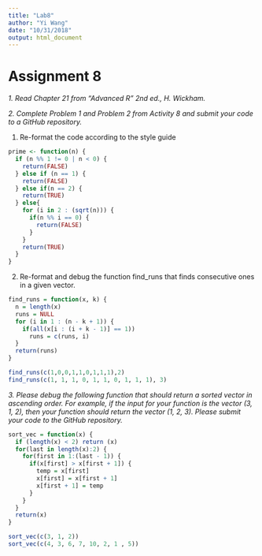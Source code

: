 ```yaml
---
title: "Lab8"
author: "Yi Wang"
date: "10/31/2018"
output: html_document
---
```

# Assignment 8

*1. Read Chapter 21 from “Advanced R” 2nd ed., H. Wickham.*

*2. Complete Problem 1 and Problem 2 from Activity 8 and submit your code to a GitHub repository.*

1. Re-format the code according to the style guide
```r
prime <- function(n) {
  if (n %% 1 != 0 | n < 0) {
    return(FALSE)
  } else if (n == 1) {
    return(FALSE)
  } else if(n == 2) {
    return(TRUE)
  } else{
    for (i in 2 : (sqrt(n))) {
      if(n %% i == 0) {
        return(FALSE)
      }
    }
    return(TRUE)
  }
}
```

2. Re-format and debug the function find_runs that finds consecutive ones in a given vector.
```r
find_runs = function(x, k) {
  n = length(x)
  runs = NULL
  for (i in 1 : (n - k + 1)) {
    if(all(x[i : (i + k - 1)] == 1))
      runs = c(runs, i)
  }
  return(runs)
}

find_runs(c(1,0,0,1,1,0,1,1,1),2)
find_runs(c(1, 1, 1, 0, 1, 1, 0, 1, 1, 1), 3)
```

*3. Please debug the following function that should return a sorted vector in ascending order. For example, if the input for your function is the vector (3, 1, 2), then your function should return the vector (1, 2, 3). Please submit your code to the GitHub repository.*

```r
sort_vec = function(x) {
  if (length(x) < 2) return (x)
  for(last in length(x):2) {
    for(first in 1:(last - 1)) {
      if(x[first] > x[first + 1]) {
        temp = x[first]
        x[first] = x[first + 1]
        x[first + 1] = temp
      }
    }
  }
  return(x)
}

sort_vec(c(3, 1, 2))
sort_vec(c(4, 3, 6, 7, 10, 2, 1 , 5))
```

